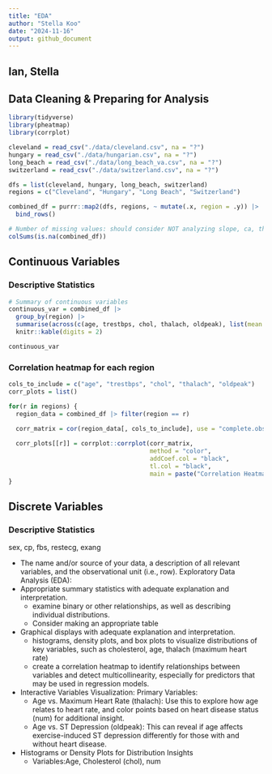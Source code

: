 ```yaml
---
title: "EDA"
author: "Stella Koo"
date: "2024-11-16"
output: github_document
---
```


## Ian, Stella

## Data Cleaning & Preparing for Analysis
```r
library(tidyverse)
library(pheatmap)
library(corrplot)

cleveland = read_csv("./data/cleveland.csv", na = "?")
hungary = read_csv("./data/hungarian.csv", na = "?")
long_beach = read_csv("./data/long_beach_va.csv", na = "?")
switzerland = read_csv("./data/switzerland.csv", na = "?")
```

```r
dfs = list(cleveland, hungary, long_beach, switzerland)
regions = c("Cleveland", "Hungary", "Long Beach", "Switzerland")

combined_df = purrr::map2(dfs, regions, ~ mutate(.x, region = .y)) |>
  bind_rows()
```

```r
# Number of missing values: should consider NOT analyzing slope, ca, thal
colSums(is.na(combined_df))
```

## Continuous Variables
### Descriptive Statistics
```r
# Summary of continuous variables 
continuous_var = combined_df |>
  group_by(region) |>
  summarise(across(c(age, trestbps, chol, thalach, oldpeak), list(mean = mean, sd = sd, median = median), na.rm = TRUE)) |>
  knitr::kable(digits = 2)

continuous_var
```

### Correlation heatmap for each region
```r
cols_to_include = c("age", "trestbps", "chol", "thalach", "oldpeak")
corr_plots = list()

for(r in regions) {
  region_data = combined_df |> filter(region == r)
  
  corr_matrix = cor(region_data[, cols_to_include], use = "complete.obs")

  corr_plots[[r]] = corrplot::corrplot(corr_matrix, 
                                       method = "color", 
                                       addCoef.col = "black", 
                                       tl.col = "black", 
                                       main = paste("Correlation Heatmap for", r))
}

```

## Discrete Variables
### Descriptive Statistics
sex, cp, fbs, restecg, exang

* The name and/or source of your data, a description of all relevant variables, and the observational unit (i.e., row). 
Exploratory Data Analysis (EDA):
* Appropriate summary statistics with adequate explanation and interpretation.  	
    * examine binary or other relationships, as well as describing individual distributions.
    * Consider making an appropriate table 
* Graphical displays with adequate explanation and interpretation. 
    * histograms, density plots, and box plots   to visualize distributions of key variables, such as cholesterol, age, thalach (maximum heart rate)
    * create a correlation heatmap to identify relationships between variables and detect multicollinearity, especially for predictors that may be used in regression models.
* Interactive Variables Visualization: Primary Variables:
    * Age vs. Maximum Heart Rate (thalach): Use this to explore how age relates to heart rate, and color points based on heart disease status (num) for additional insight.
    * Age vs. ST Depression (oldpeak): This can reveal if age affects exercise-induced ST depression differently for those with and without heart disease.
* Histograms or Density Plots for Distribution Insights
    * Variables:Age, Cholesterol (chol), num
